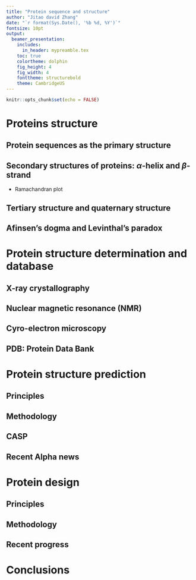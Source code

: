 ```yaml
---
title: "Protein sequence and structure"
author: "Jitao david Zhang"
date: "`r format(Sys.Date(), '%b %d, %Y')`"
fontsize: 10pt
output: 
  beamer_presentation:
    includes:
      in_header: mypreamble.tex
    toc: true
    colortheme: dolphin
    fig_height: 4
    fig_width: 4
    fonttheme: structurebold
    theme: CambridgeUS
---
```


```r
knitr::opts_chunk$set(echo = FALSE)
```

# Proteins structure

## Protein sequences as the primary structure

\takehome{Most proteins are encoded by 21 amino acids}

## Secondary structures of proteins: $\alpha$-helix and $\beta$-strand

* Ramachandran plot

## Tertiary structure and quaternary structure

## Afinsen's dogma and Levinthal's paradox

# Protein structure determination and database

## X-ray crystallography

## Nuclear magnetic resonance (NMR)

## Cyro-electron microscopy

## PDB: Protein Data Bank

# Protein structure prediction

## Principles

## Methodology

## CASP

## Recent Alpha news

# Protein design

## Principles

## Methodology

## Recent progress

# Conclusions

